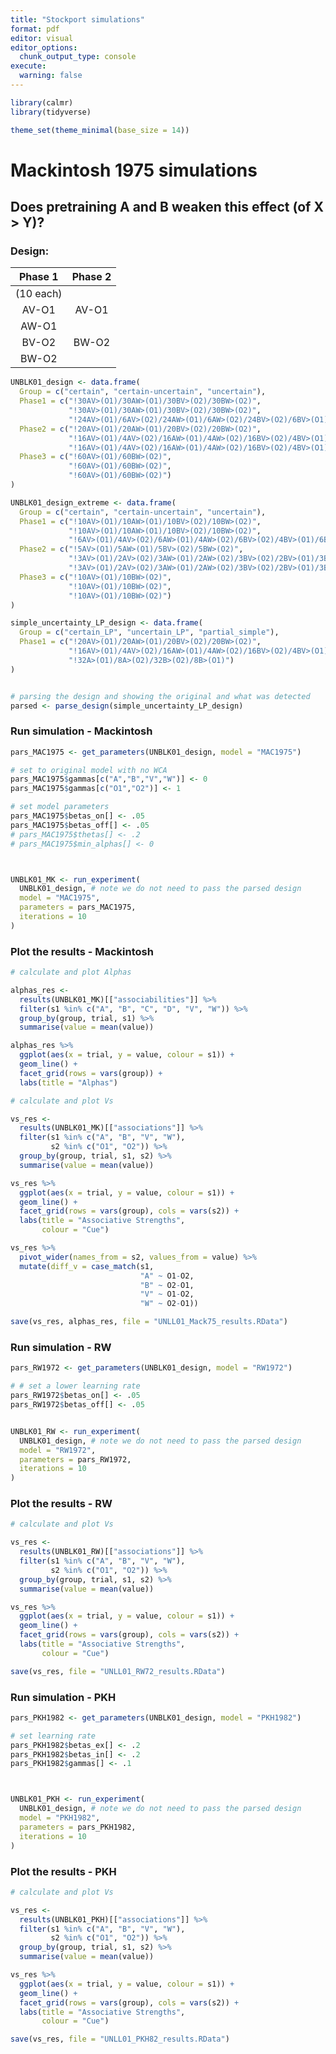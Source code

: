 ```yaml
---
title: "Stockport simulations"
format: pdf
editor: visual
editor_options: 
  chunk_output_type: console
execute: 
  warning: false
---
```


```r
library(calmr)
library(tidyverse)

theme_set(theme_minimal(base_size = 14))
```

# Mackintosh 1975 simulations

## Does pretraining A and B weaken this effect (of X \> Y)?

### Design:

|  Phase 1  | Phase 2 |
|:---------:|:-------:|
| (10 each) |         |
|   AV-O1   |  AV-O1  |
|   AW-O1   |         |
|   BV-O2   |  BW-O2  |
|   BW-O2   |         |

```r
UNBLK01_design <- data.frame(
  Group = c("certain", "certain-uncertain", "uncertain"),
  Phase1 = c("!30AV>(O1)/30AW>(O1)/30BV>(O2)/30BW>(O2)", 
             "!30AV>(O1)/30AW>(O1)/30BV>(O2)/30BW>(O2)",
             "!24AV>(O1)/6AV>(O2)/24AW>(O1)/6AW>(O2)/24BV>(O2)/6BV>(O1)/24BW>(O2)/6BW>(O1)"),
  Phase2 = c("!20AV>(O1)/20AW>(O1)/20BV>(O2)/20BW>(O2)", 
             "!16AV>(O1)/4AV>(O2)/16AW>(O1)/4AW>(O2)/16BV>(O2)/4BV>(O1)/16BW>(O2)/4BW>(O1)",
             "!16AV>(O1)/4AV>(O2)/16AW>(O1)/4AW>(O2)/16BV>(O2)/4BV>(O1)/16BW>(O2)/4BW>(O1)"),
  Phase3 = c("!60AV>(O1)/60BW>(O2)",
             "!60AV>(O1)/60BW>(O2)",
             "!60AV>(O1)/60BW>(O2)")
)

UNBLK01_design_extreme <- data.frame(
  Group = c("certain", "certain-uncertain", "uncertain"),
  Phase1 = c("!10AV>(O1)/10AW>(O1)/10BV>(O2)/10BW>(O2)", 
             "!10AV>(O1)/10AW>(O1)/10BV>(O2)/10BW>(O2)",
             "!6AV>(O1)/4AV>(O2)/6AW>(O1)/4AW>(O2)/6BV>(O2)/4BV>(O1)/6BW>(O2)/4BW>(O1)"),
  Phase2 = c("!5AV>(O1)/5AW>(O1)/5BV>(O2)/5BW>(O2)", 
             "!3AV>(O1)/2AV>(O2)/3AW>(O1)/2AW>(O2)/3BV>(O2)/2BV>(O1)/3BW>(O2)/2BW>(O1)",
             "!3AV>(O1)/2AV>(O2)/3AW>(O1)/2AW>(O2)/3BV>(O2)/2BV>(O1)/3BW>(O2)/2BW>(O1)"),
  Phase3 = c("!10AV>(O1)/10BW>(O2)",
             "!10AV>(O1)/10BW>(O2)",
             "!10AV>(O1)/10BW>(O2)")
)

simple_uncertainty_LP_design <- data.frame(
  Group = c("certain_LP", "uncertain_LP", "partial_simple"),
  Phase1 = c("!20AV>(O1)/20AW>(O1)/20BV>(O2)/20BW>(O2)", 
             "!16AV>(O1)/4AV>(O2)/16AW>(O1)/4AW>(O2)/16BV>(O2)/4BV>(O1)/16BW>(O2)/4BW>(O1)",
             "!32A>(O1)/8A>(O2)/32B>(O2)/8B>(O1)")
)


# parsing the design and showing the original and what was detected
parsed <- parse_design(simple_uncertainty_LP_design)

```

### Run simulation - Mackintosh

```r

pars_MAC1975 <- get_parameters(UNBLK01_design, model = "MAC1975")

# set to original model with no WCA
pars_MAC1975$gammas[c("A","B","V","W")] <- 0
pars_MAC1975$gammas[c("O1","O2")] <- 1

# set model parameters
pars_MAC1975$betas_on[] <- .05
pars_MAC1975$betas_off[] <- .05
# pars_MAC1975$thetas[] <- .2
# pars_MAC1975$min_alphas[] <- 0



UNBLK01_MK <- run_experiment(
  UNBLK01_design, # note we do not need to pass the parsed design
  model = "MAC1975",
  parameters = pars_MAC1975,
  iterations = 10
)
```

### Plot the results - Mackintosh

```r

# calculate and plot Alphas

alphas_res <-
  results(UNBLK01_MK)[["associabilities"]] %>%
  filter(s1 %in% c("A", "B", "C", "D", "V", "W")) %>% 
  group_by(group, trial, s1) %>%
  summarise(value = mean(value))

alphas_res %>%
  ggplot(aes(x = trial, y = value, colour = s1)) +
  geom_line() +
  facet_grid(rows = vars(group)) +
  labs(title = "Alphas")

# calculate and plot Vs

vs_res <-
  results(UNBLK01_MK)[["associations"]] %>%
  filter(s1 %in% c("A", "B", "V", "W"),
         s2 %in% c("O1", "O2")) %>%
  group_by(group, trial, s1, s2) %>%
  summarise(value = mean(value))

vs_res %>%
  ggplot(aes(x = trial, y = value, colour = s1)) +
  geom_line() +
  facet_grid(rows = vars(group), cols = vars(s2)) +
  labs(title = "Associative Strengths",
       colour = "Cue")

vs_res %>% 
  pivot_wider(names_from = s2, values_from = value) %>% 
  mutate(diff_v = case_match(s1,
                             "A" ~ O1-O2,
                             "B" ~ O2-O1,
                             "V" ~ O1-O2,
                             "W" ~ O2-O1))

save(vs_res, alphas_res, file = "UNLL01_Mack75_results.RData")

```

### Run simulation - RW

```r

pars_RW1972 <- get_parameters(UNBLK01_design, model = "RW1972")

# # set a lower learning rate
pars_RW1972$betas_on[] <- .05
pars_RW1972$betas_off[] <- .05


UNBLK01_RW <- run_experiment(
  UNBLK01_design, # note we do not need to pass the parsed design
  model = "RW1972",
  parameters = pars_RW1972,
  iterations = 10
)
```

### Plot the results - RW

```r
# calculate and plot Vs

vs_res <-
  results(UNBLK01_RW)[["associations"]] %>%
  filter(s1 %in% c("A", "B", "V", "W"),
         s2 %in% c("O1", "O2")) %>%
  group_by(group, trial, s1, s2) %>%
  summarise(value = mean(value))

vs_res %>%
  ggplot(aes(x = trial, y = value, colour = s1)) +
  geom_line() +
  facet_grid(rows = vars(group), cols = vars(s2)) +
  labs(title = "Associative Strengths",
       colour = "Cue")

save(vs_res, file = "UNLL01_RW72_results.RData")

```

### Run simulation - PKH

```r

pars_PKH1982 <- get_parameters(UNBLK01_design, model = "PKH1982")

# set learning rate
pars_PKH1982$betas_ex[] <- .2
pars_PKH1982$betas_in[] <- .2
pars_PKH1982$gammas[] <- .1



UNBLK01_PKH <- run_experiment(
  UNBLK01_design, # note we do not need to pass the parsed design
  model = "PKH1982",
  parameters = pars_PKH1982,
  iterations = 10
)


```

### Plot the results - PKH

```r
# calculate and plot Vs

vs_res <-
  results(UNBLK01_PKH)[["associations"]] %>%
  filter(s1 %in% c("A", "B", "V", "W"),
         s2 %in% c("O1", "O2")) %>%
  group_by(group, trial, s1, s2) %>%
  summarise(value = mean(value))

vs_res %>%
  ggplot(aes(x = trial, y = value, colour = s1)) +
  geom_line() +
  facet_grid(rows = vars(group), cols = vars(s2)) +
  labs(title = "Associative Strengths",
       colour = "Cue")

save(vs_res, file = "UNLL01_PKH82_results.RData")

```
